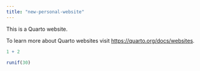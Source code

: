 ```yaml
---
title: "new-personal-website"
---
```


This is a Quarto website.

To learn more about Quarto websites visit <https://quarto.org/docs/websites>.

```r
1 + 2

runif(30)
```
